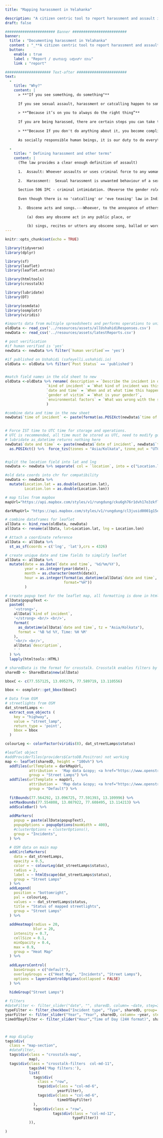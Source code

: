 ```yaml
---
title: "Mapping harassment in Yelahanka"

description: "A citizen centric tool to report harassment and assault inside Yelahanka. Visualise our community's citizen reported crime data on a map."
draft: false

####################### Banner #########################
banner:
  title : "Documenting harassment in Yelahanka"
  content : "_**A citizen centric tool to report harassment and assault inside Yelahanka. Visualise our community's citizen reported crime data on a map.**_ \n \n ಯಲಹಂಕದ  ನಗರವಾಸಿಗಳಿಗೆ  ಇಲ್ಲಿ ನಡೆಯುವ ದೌರ್ಜನ್ಯ ಮತ್ತು ಕಿರುಕುಳವನ್ನು ರಿಪೋರ್ಟ್ ಮಾಡುವ ಉಪಕರಣ. ಇಲ್ಲಿ ಸಂಗ್ರಹವಾದ ಅಪರಾಧ ವರದಿಗಳನ್ನು ನಕ್ಷೆಯ ಮೇಲೆ ಕಾಣಬಹುದು "
  button:
    enable : true
    label : "Report / ಘಟನೆಯನ್ನು ರಿಪೋರ್ಟ್ ಮಾಡಿ"
    link : "report" 

##################### Text-after #######################
text:
  -
    title: "Why?"
    content: |
      > **"If you see something, do something"**
      
      If you see sexual assault, harassment or catcalling happen to someone else or if something happens to you, go to the police and file a report. Additionally, take 5 minutes and fill out this form so that you can contribute to a larger cause with your story.
    
      > **“Because it’s on you to always do the right thing”**
  
      If you are being harassed, there are certain steps you can take to stop them. If you don’t report it, they’re just going to keep doing it. You now have the power to do something about it. Every report helps us paint a more comprehensive picture, essentially mapping these crimes in order to influence policing and public policy.  
      
      > **"Because If you don't do anything about it, you become complicit"**
      
      As socially responsible human beings, it is our duty to do everything we can to make sure that the world is a safer place today than it was yesterday. Seems far fetched? Well, Let's start with making our immediate surroundings safe. Let's strive towards a society where a woman can walk down the street without fear of harassment! 
      
  -
    title: " Defining harassment and other terms"
    content: | 
      (The law provides a clear enough definition of assault)
    
      1.  Assault: Whoever assaults or uses criminal force to any woman(or man\*), intending to outrage or knowing it to be likely that he will thereby outrage her modesty (Sec 354 IPC).
      
      2.  Harassment:  Sexual harassment is unwanted behaviour of a sexual nature which: violates your dignity. makes you feel intimidated, degraded or humiliated. creates a hostile or offensive environment.
      
      Section 506 IPC - criminal intimidation. (Reverse the gender roles and it still constitutes harassment. Women can also be reported under 506 - Criminal intimidation)\
      
      Even though there is no 'catcalling' or 'eve teasing' law in India. People often use Sec 294 IPC in cases relating to such offences
      
      3.  Obscene acts and songs.---Whoever, to the annoyance of others---
       
          (a) does any obscene act in any public place, or
      
          (b) sings, recites or utters any obscene song, ballad or words, in or near any public place
---
```

```r
knitr::opts_chunk$set(echo = TRUE) 

library(tidyverse) 
library(dplyr)

library(sf)
library(leaflet)
library(leaflet.extras)

library(htmltools)
library(crosstalk)

library(lubridate)
library(DT)

library(osmdata)
library(osmplotr)
library(viridis)

```

```r
#imports data from multiple spreadsheets and performs operations to uniformize field names
oldData <- read_csv('../resources/assets/allUshahidiResponses.csv') 
newData <- read_csv('../resources/assets/latestReports.csv') 

# post verification
#if human verified is 'yes'
newData <- newData %>% filter(`human verified`== 'yes')

#if published on Ushahidi (safeyelli.ushahidi.io)
oldData <- oldData %>% filter(`Post Status` == 'published')


#match field names in the old sheet to new
oldData <-oldData %>% rename( description = `Describe the incident in detail`,
                   `kind of incident` = `What kind of incident was this?`,
                   `date and time` = `When and at what time this happen?`,
                   `gender of victim` = `What is your gender?`,
                   `environmental factors` = `What was wrong with the space?` 
                   )

#combine data and time in the new sheet
newData$`time of incident` <- paste(format(as.POSIXct(newData$`time of incident`), format = "%H:%M"))
                                    

# Force IST time to UTC time for storage and operations. 
# UTC is recommended, all time must be stored as UTC, need to modify google sheets?
# lubridate as_datetime returns nothing here
newData$`date and time` <- paste(newData$`date of incident`, newData$`time of incident`) %>% 
  as.POSIXct() %>%  force_tzs(tzones = "Asia/Kolkata", tzone_out = "UTC")


#split the location field into lat and lng
newData <- newData %>% separate( col = `location`, into = c("Location.lat", "Location.lon"), sep = "\\,") 

#old data coords into chr for compatibility
newData <- newData %>% 
  mutate(Location.lat = as.double(Location.lat),
         Location.lon = as.double(Location.lon))

# map tiles from mapbox
mapUrl="https://api.mapbox.com/styles/v1/rungdung/cku6gh76r1dvh17o3zkfllvjz/tiles/256/{z}/{x}/{y}@2x?access_token=pk.eyJ1IjoicnVuZ2R1bmciLCJhIjoiY2tqeWh6cXF4MDgzMjJvbWVmbGQzYjAwMyJ9.U-aJyoqyKvTXlhVk43jV1A"

darkMapUrl= "https://api.mapbox.com/styles/v1/rungdung/cl3jusid0001g15odcz3f1dcb/tiles/256/{z}/{x}/{y}@2x?access_token=pk.eyJ1IjoicnVuZ2R1bmciLCJhIjoiY2tqeWh6cXF4MDgzMjJvbWVmbGQzYjAwMyJ9.U-aJyoqyKvTXlhVk43jV1A"
```



```r
# combine dataframes for leaflet 
allData <- bind_rows(oldData, newData)
allData <- rename(allData, lat=Location.lat, lng = Location.lon)

# Attach a coordinate reference 
allData <- allData %>%
  st_as_sf(coords = c('lng', 'lat'),crs = 4326)
```

```r
# create unique date and time fields to simplify leaflet
allData <- allData %>% 
  mutate(date = as.Date(`date and time`, '%d/%m/%Y'),
         year = as.integer(year(date)),
         month = as.character(month(date)),
         hour = as.integer(format(as_datetime(allData$`date and time`, tz="Asia/Kolkata"), 
                           format="%H"))
         )
```

```r
# create popup text for the leaflet map, all formatting is done in html
allData$popupText <-
  paste0(
    '<strong>',
    allData$`kind of incident`,
    '</strong> <br/> <br/>',
    format(
      as_datetime(allData$`date and time`, tz = "Asia/Kolkata"),
      format = '%B %d %Y, Time: %H %M'
    ),
    '<br/> <br/>',
    allData$`description`,
    ' '
  ) %>%
  lapply(htmltools::HTML)
```

```r
# sharedData is the format for crosstalk. Crosstalk enables filters by sharing dataframes on a static site.
sharedD <- SharedData$new(allData)
```

```r
bboxC <- c(77.557125, 13.095279, 77.589719, 13.110556)

bbox <- osmplotr::get_bbox(bboxC)

# Data from OSM
# streetlights from OSM
dat_streetLamps <-
  extract_osm_objects (
    key = "highway",
    value = "street_lamp",
    return_type = 'point',
    bbox = bbox
  )

colourLeg <- colorFactor(viridis(8), dat_streetLamps$status)
```

```r

#leaflet object
#addProviderTiles(providers$CartoDB.Positron) not working
map <- leaflet(sharedD, height = "100vh") %>%
  addTiles(urlTemplate = darkMapUrl,
           attribution =  'Map data &copy; <a href="https://www.openstreetmap.org/copyright">OpenStreetMap</a> contributors, Imagery © <a href="https://www.mapbox.com/">Mapbox</a>',
           group = "Street Lamps") %>%
  addTiles(urlTemplate = mapUrl,
           attribution =  'Map data &copy; <a href="https://www.openstreetmap.org/copyright">OpenStreetMap</a> contributors, Imagery © <a href="https://www.mapbox.com/">Mapbox</a>',
           group = "Default") %>%
  
  fitBounds(77.564292, 13.096725, 77.591393, 13.109996) %>%
  setMaxBounds(77.554808, 13.087922, 77.608495, 13.114213) %>%
  addScaleBar() %>%
  
  addMarkers(
    popup = paste(allData$popupText),
    popupOptions = popupOptions(maxWidth = 400),
    #clusterOptions = clusterOptions(),
    group = "Incidents",
  ) %>%
  
  # OSM data on main map
  addCircleMarkers(
    data = dat_streetLamps,
    opacity = 0.5,
    color = ~ colourLeg(dat_streetLamps$status),
    radius = 2,
    label = ~ htmlEscape(dat_streetLamps$status),
    group = "Street Lamps"
  ) %>%
  addLegend(
    position = "bottomright",
    pal = colourLeg,
    values = ~ dat_streetLamps$status,
    title = "Status of mapped streetlights",
    group = "Street Lamps"
  ) %>%
  
  addHeatmap(radius = 20,
             blur = 20, 
    intensity = 0.7,
    cellSize = 0.1,
    minOpacity = 0.4,
    max = 0.9,
    group = "Heat Map"
  ) %>% 
  
  addLayersControl(
    baseGroups = c("default"),
    overlayGroups = c("Heat Map", "Incidents", "Street Lamps"),
    options = layersControlOptions(collapsed = FALSE)
  ) %>% 
  
  hideGroup("Street Lamps")


```

```r

# filters
#dateFilter <- filter_slider("date", "", sharedD, column= ~date, step=3, width=800)
typeFilter <- filter_checkbox("Incident type", "Type", sharedD, group= ~`kind of incident`, inline = TRUE )
yearFilter <- filter_slider("Year", "Year", sharedD, column= ~year, step=1, width="100%")
timeOfDayFilter <- filter_slider("Hour","Time of Day (24H format)", sharedD,  column=~hour, step=1, width="100%")



# map display
tags$div(
  class = "map-section",
  #dateFilter,
  tags$div(class = "crosstalk-map",
           map),
  tags$div(class = "crosstalk-filters  col-md-11",
           tags$h4('Map filters:'),
           list(
             tags$div(
               class = "row",
               tags$div(class = "col-md-6",
                        yearFilter),
               tags$div(class = "col-md-6",
                        timeOfDayFilter)
             ),
             tags$div(class = "row",
                      tags$div(class = "col-md-12",
                               typeFilter))
           )),
  
)
```



    

